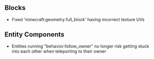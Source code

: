 



## Blocks

-   Fixed 'minecraft:geometry.full\_block' having incorrect texture UVs

## Entity Components

-   Entities running "behavior.follow\_owner" no longer risk getting stuck into each other when teleporting to their owner

